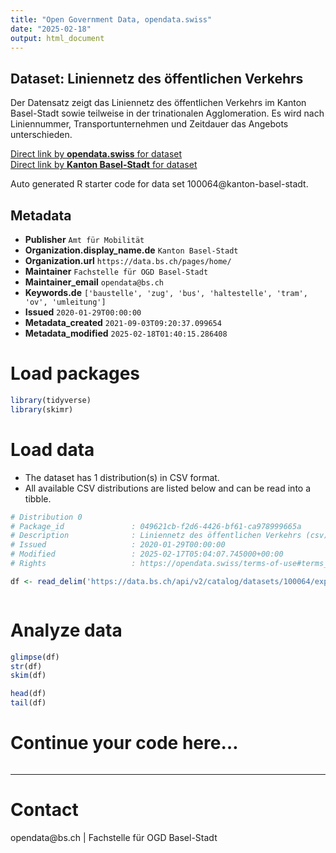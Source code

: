 ```yaml
---
title: "Open Government Data, opendata.swiss"
date: "2025-02-18"
output: html_document
---
```


## Dataset: Liniennetz des öffentlichen Verkehrs

Der Datensatz zeigt das Liniennetz des öffentlichen Verkehrs im Kanton Basel-Stadt sowie teilweise in der trinationalen Agglomeration. Es wird nach Liniennummer, Transportunternehmen und Zeitdauer das Angebots unterschieden. 

[Direct link by **opendata.swiss** for dataset](https://opendata.swiss/de/dataset/liniennetz-des-offentlichen-verkehrs)<br>
[Direct link by **Kanton Basel-Stadt** for dataset](https://data.bs.ch/explore/dataset/100064/)

Auto generated R starter code for data set 100064@kanton-basel-stadt.

## Metadata

- **Publisher** `Amt für Mobilität`
- **Organization.display_name.de** `Kanton Basel-Stadt`
- **Organization.url** `https://data.bs.ch/pages/home/`
- **Maintainer** `Fachstelle für OGD Basel-Stadt`
- **Maintainer_email** `opendata@bs.ch`
- **Keywords.de** `['baustelle', 'zug', 'bus', 'haltestelle', 'tram', 'ov', 'umleitung']`
- **Issued** `2020-01-29T00:00:00`
- **Metadata_created** `2021-09-03T09:20:37.099654`
- **Metadata_modified** `2025-02-18T01:40:15.286408`


# Load packages

```r

library(tidyverse)
library(skimr)

```

# Load data

-   The dataset has 1 distribution(s) in CSV format.
-   All available CSV distributions are listed below and can be read into a tibble.

```r

# Distribution 0
# Package_id               : 049621cb-f2d6-4426-bf61-ca978999665a
# Description              : Liniennetz des öffentlichen Verkehrs (csv)
# Issued                   : 2020-01-29T00:00:00
# Modified                 : 2025-02-17T05:04:07.745000+00:00
# Rights                   : https://opendata.swiss/terms-of-use#terms_by

df <- read_delim('https://data.bs.ch/api/v2/catalog/datasets/100064/exports/csv?use_labels=true')



```

# Analyze data

```r

glimpse(df)
str(df)
skim(df)

head(df)
tail(df)

```

# Continue your code here...

```r

```

------------------------------------------------------------------------

# Contact

opendata@bs.ch | Fachstelle für OGD Basel-Stadt
